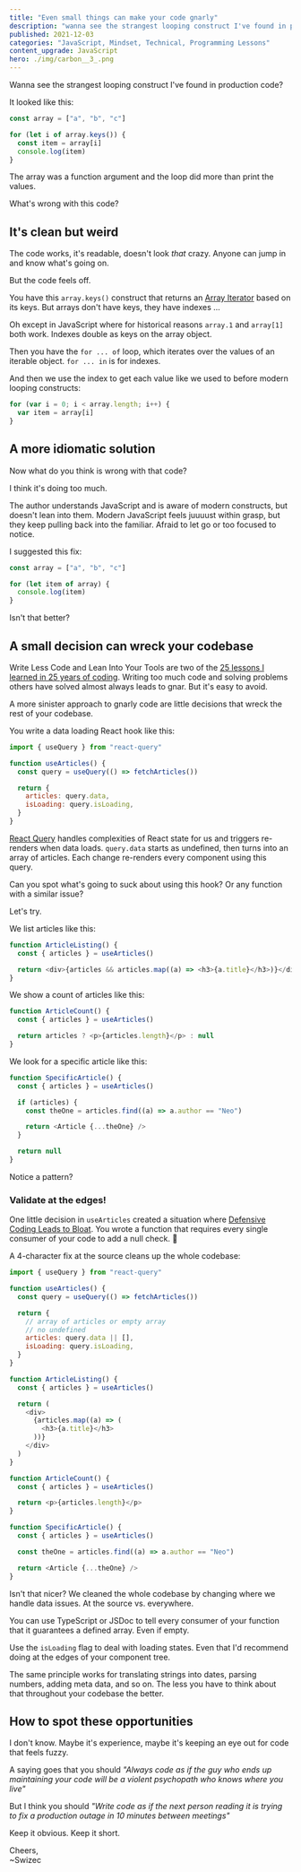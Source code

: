 ```yaml
---
title: "Even small things can make your code gnarly"
description: "wanna see the strangest looping construct I've found in production code?"
published: 2021-12-03
categories: "JavaScript, Mindset, Technical, Programming Lessons"
content_upgrade: JavaScript
hero: ./img/carbon__3_.png
---
```


Wanna see the strangest looping construct I've found in production code?

It looked like this:

```javascript
const array = ["a", "b", "c"]

for (let i of array.keys()) {
  const item = array[i]
  console.log(item)
}
```

The array was a function argument and the loop did more than print the values.

What's wrong with this code?

## It's clean but weird

The code works, it's readable, doesn't look _that_ crazy. Anyone can jump in and know what's going on.

But the code feels off.

You have this `array.keys()` construct that returns an [Array Iterator](https://developer.mozilla.org/en-US/docs/Web/JavaScript/Guide/Iterators_and_Generators) based on its keys. But arrays don't have keys, they have indexes ...

Oh except in JavaScript where for historical reasons `array.1` and `array[1]` both work. Indexes double as keys on the array object.

Then you have the `for ... of` loop, which iterates over the values of an iterable object. `for ... in` is for indexes.

And then we use the index to get each value like we used to before modern looping constructs:

```javascript
for (var i = 0; i < array.length; i++) {
  var item = array[i]
}
```

## A more idiomatic solution

Now what do you think is wrong with that code?

I think it's doing too much.

The author understands JavaScript and is aware of modern constructs, but doesn't lean into them. Modern JavaScript feels juuuust within grasp, but they keep pulling back into the familiar. Afraid to let go or too focused to notice.

I suggested this fix:

```javascript
const array = ["a", "b", "c"]

for (let item of array) {
  console.log(item)
}
```

Isn't that better?

## A small decision can wreck your codebase

Write Less Code and Lean Into Your Tools are two of the [25 lessons I learned in 25 years of coding](https://swizec.com/blog/25-lessons-from-25-years-of-coding/). Writing too much code and solving problems others have solved almost always leads to gnar. But it's easy to avoid.

A more sinister approach to gnarly code are little decisions that wreck the rest of your codebase.

You write a data loading React hook like this:

```javascript
import { useQuery } from "react-query"

function useArticles() {
  const query = useQuery(() => fetchArticles())

  return {
    articles: query.data,
    isLoading: query.isLoading,
  }
}
```

[React Query](https://swizec.com/blog/how-react-query-gives-you-almost-everything-you-thought-you-needed-graphql-for/) handles complexities of React state for us and triggers re-renders when data loads. `query.data` starts as undefined, then turns into an array of articles. Each change re-renders every component using this query.

Can you spot what's going to suck about using this hook? Or any function with a similar issue?

Let's try.

We list articles like this:

```javascript
function ArticleListing() {
  const { articles } = useArticles()

  return <div>{articles && articles.map((a) => <h3>{a.title}</h3>)}</div>
}
```

We show a count of articles like this:

```javascript
function ArticleCount() {
  const { articles } = useArticles()

  return articles ? <p>{articles.length}</p> : null
}
```

We look for a specific article like this:

```javascript
function SpecificArticle() {
  const { articles } = useArticles()

  if (articles) {
    const theOne = articles.find((a) => a.author == "Neo")

    return <Article {...theOne} />
  }

  return null
}
```

Notice a pattern?

### Validate at the edges!

One little decision in `useArticles` created a situation where [Defensive Coding Leads to Bloat](https://swizec.com/blog/how-defensive-coding-leads-to-bloat/). You wrote a function that requires every single consumer of your code to add a null check. 💩

A 4-character fix at the source cleans up the whole codebase:

```javascript
import { useQuery } from "react-query"

function useArticles() {
  const query = useQuery(() => fetchArticles())

  return {
    // array of articles or empty array
    // no undefined
    articles: query.data || [],
    isLoading: query.isLoading,
  }
}

function ArticleListing() {
  const { articles } = useArticles()

  return (
    <div>
      {articles.map((a) => (
        <h3>{a.title}</h3>
      ))}
    </div>
  )
}

function ArticleCount() {
  const { articles } = useArticles()

  return <p>{articles.length}</p>
}

function SpecificArticle() {
  const { articles } = useArticles()

  const theOne = articles.find((a) => a.author == "Neo")

  return <Article {...theOne} />
}
```

Isn't that nicer? We cleaned the whole codebase by changing where we handle data issues. At the source vs. everywhere.

You can use TypeScript or JSDoc to tell every consumer of your function that it guarantees a defined array. Even if empty.

Use the `isLoading` flag to deal with loading states. Even that I'd recommend doing at the edges of your component tree.

The same principle works for translating strings into dates, parsing numbers, adding meta data, and so on. The less you have to think about that throughout your codebase the better.

## How to spot these opportunities

I don't know. Maybe it's experience, maybe it's keeping an eye out for code that feels fuzzy.

A saying goes that you should _"Always code as if the guy who ends up maintaining your code will be a violent psychopath who knows where you live"_

But I think you should _"Write code as if the next person reading it is trying to fix a production outage in 10 minutes between meetings"_

Keep it obvious. Keep it short.

Cheers,<br/>
~Swizec
